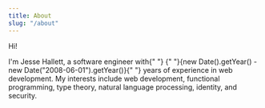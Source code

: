 ```yaml
---
title: About
slug: "/about"
---
```


Hi!

<p>
I'm Jesse Hallett,
a software engineer with{" "}
{" "}{new Date().getYear() - new Date("2008-06-01").getYear()}{" "}
years of experience in web development.
My interests include
web development,
functional programming,
type theory,
natural language processing,
identity,
and security.
</p>
